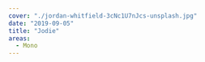 ---
cover: "./jordan-whitfield-3cNc1U7nJcs-unsplash.jpg"
date: "2019-09-05"
title: "Jodie"
areas:
  - Mono
---
